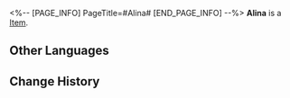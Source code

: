 <%-- [PAGE_INFO]
PageTitle=#Alina#
[END_PAGE_INFO] --%>
{{Item Infobox
|id          = 250120
|image       = Item Alina.png
|type        = 
|invCategory = 
|rarity      = 4
|effect      = 
|description = 
}}
'''Alina''' is a [[Item]].

==Other Languages==
{{Other Languages
|en   = Alina
|zhs  = 阿丽娜
|zht  = 阿麗娜
|ja   = アリーナ
|ko   = 앨리나
|es   = Alina
|fr   = Alina
|ru   = Алина
|th   = Alina
|vi   = Alina
|de   = Alina
|id   = Alina
|pt   = Alina
}}

==Change History==
{{Change History|2.0}}